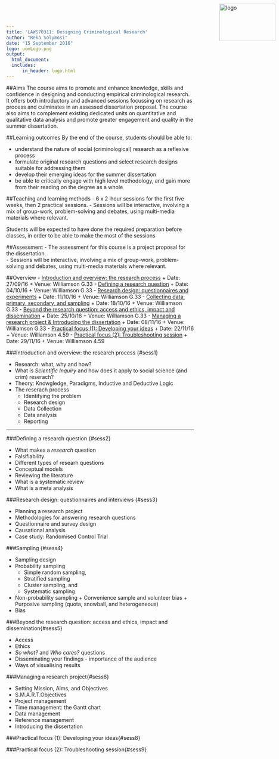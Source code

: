 ```yaml
---
title: 'LAWS70311: Designing Criminological Research'
author: "Reka Solymosi"
date: "15 September 2016"
logo: uomLogo.png
output:
  html_document:
  includes:
      in_header: logo.html
---
```

<img src="uomLogo.png" alt="logo" height="100" width="150" style="position:absolute;top:10px;right:10px;" />

##Aims
The course aims to promote and enhance knowledge, skills and confidence in designing and conducting empirical criminological research. It offers both introductory and advanced sessions focussing on research as process and culminates in an assessed dissertation proposal.
The course also aims to complement existing dedicated units on quantitative and qualitative data analysis and promote greater engagement and quality in the summer dissertation.

##Learning outcomes
By the end of the course, students should be able to:
 
- understand the nature of social (criminological) research as a reflexive process
- formulate original research questions and select research designs suitable for addressing them
- develop their emerging ideas for the summer dissertation
- be able to critically engage with high level methodology, and gain more from their reading on the degree as a whole

##Teaching and learning methods
- 6 x 2-hour sessions for the first five weeks, then 2 practical sessions. 
- Sessions will be interactive, involving a mix of group-work, problem-solving and debates, using multi-media materials where relevant.

Students will be expected to have done the required preparation before classes, in order to be able to make the most of the sessions

##Assessment
- The assessment for this course is a project proposal for the dissertation.  
- Sessions will be interactive, involving a mix of group-work, problem-solving and debates, using multi-media materials where relevant.

##Overview
- [Introduction and overview: the research process](#sess1)
    + Date: 27/09/16
    + Venue: Williamson G.33
- [Defining a research question](#sess2)
    + Date: 04/10/16
    + Venue: Williamson G.33
- [Research design: questionnaires and experiments](#sess3)
    + Date: 11/10/16
    + Venue: Williamson G.33
- [Collecting data: primary, secondary, and sampling](#sess4)
    + Date: 18/10/16
    + Venue: Williamson G.33
- [Beyond the research question: access and ethics, impact and dissemination](#sess5)
    + Date: 25/10/16
    + Venue: Williamson G.33
- [Managing a research project & Introducing the dissertation](#sess6)
    + Date: 08/11/16
    + Venue: Williamson G.33
- [Practical focus (1): Developing your ideas](#sess7)
    + Date: 22/11/16
    + Venue: Williamson 4.59
- [Practical focus (2): Troubleshooting session](#sess8)
    + Date: 29/11/16
    + Venue: Williamson 4.59

###Introduction and overview: the research process {#sess1}

* Research: what, why and how?
* What is *Scientific Inquiry* and how does it apply to social science (and crim) reserach?
* Theory: Knowgledge, Paradigms, Inductive and Deductive Logic
* The reserach process
    + Identifying the problem
    + Research design
    + Data Collection
    + Data analysis
    + Reporting
 
_____________________


###Defining a research question {#sess2}


* What makes a *research* question
* Falsifiability 
* Different types of researh questions
* Conceptual models
* Reviewing the literature
* What is a systematic review
* What is a meta analysis


###Research design: questionnaires and interviews {#sess3}

* Planning a research project
* Methodologies for answering research questions
* Questionnaire and survey design
* Causational analysis
* Case study: Randomised Control Trial

###Sampling {#sess4}

* Sampling design
- Probability sampling
     + Simple random sampling,
     + Stratified sampling
     + Cluster sampling, and
     + Systematic sampling 
- Non-probability sampling
      + Convenience sample and volunteer bias
      + Purposive sampling (quota, snowball, and heterogeneous) 
* Bias

###Beyond the research question: access and ethics, impact and dissemination{#sess5}

- Access
- Ethics
- *So what?* and *Who cares?* questions
- Disseminating your findings - importance of the audience
- Ways of visualising results

###Managing a research project{#sess6}

- Setting Mission, Aims, and Objectives
- S.M.A.R.T.Objectives
- Project management
- Time management: the Gantt chart
- Data management
- Reference management
- Introducing the dissertation

###Practical focus (1): Developing your ideas{#sess8}

###Practical focus (2): Troubleshooting session{#sess9}

<!--
This is an R Markdown document. Markdown is a simple formatting syntax for authoring HTML, PDF, and MS Word documents. For more details on using R Markdown see <http://rmarkdown.rstudio.com>.

When you click the **Knit** button a document will be generated that includes both content as well as the output of any embedded R code chunks within the document. You can embed an R code chunk like this:

```r
summary(cars)
```

You can also embed plots, for example:

```r
plot(cars)
```

Note that the `echo = FALSE` parameter was added to the code chunk to prevent printing of the R code that generated the plot.
-->

